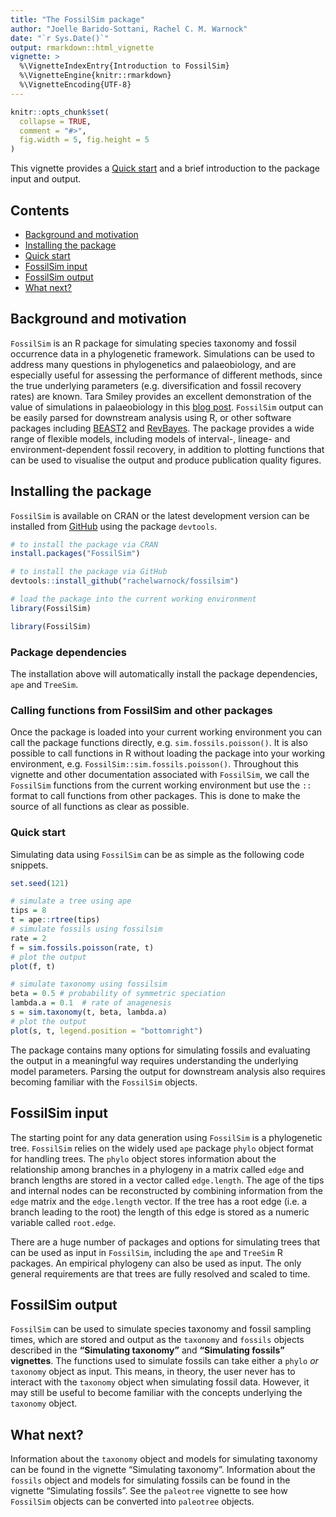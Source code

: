 ```yaml
---
title: "The FossilSim package"
author: "Joelle Barido-Sottani, Rachel C. M. Warnock"
date: "`r Sys.Date()`"
output: rmarkdown::html_vignette
vignette: >
  %\VignetteIndexEntry{Introduction to FossilSim}
  %\VignetteEngine{knitr::rmarkdown}
  %\VignetteEncoding{UTF-8}
---
```


```r
knitr::opts_chunk$set(
  collapse = TRUE,
  comment = "#>",
  fig.width = 5, fig.height = 5
)
```

This vignette provides a [Quick start] and a brief introduction to the package input and output.

## Contents

* [Background and motivation]
* [Installing the package]
* [Quick start]
* [FossilSim input]
* [FossilSim output]
* [What next?]

## Background and motivation

`FossilSim` is an R package for simulating species taxonomy and fossil occurrence data in a phylogenetic framework.
Simulations can be used to address many questions in phylogenetics and palaeobiology, and are especially useful for assessing the performance of different methods, since the true underlying parameters (e.g. diversification and fossil recovery rates) are known.
Tara Smiley provides an excellent demonstration of the value of simulations in palaeobiology in this [blog post](http://blog.journals.cambridge.org/2018/03/19/testing-the-fossil-record-how-simulations-help-us-understand-the-relative-roles-of-diversification-and-preservation-underlying-diversity-gradients-in-deep-time/).
`FossilSim` output can be easily parsed for downstream analysis using R, or other software packages including [BEAST2](http://beast2.org/) and [RevBayes](https://revbayes.github.io).
The package provides a wide range of flexible models, including models of interval-, lineage- and environment-dependent fossil recovery, in addition to plotting functions that can be used to visualise the output and produce publication quality figures.

## Installing the package

`FossilSim` is available on CRAN or the latest development version can be installed from [GitHub](http://github.com/) using the package `devtools`.

```r
# to install the package via CRAN
install.packages("FossilSim")

# to install the package via GitHub
devtools::install_github("rachelwarnock/fossilsim")

# load the package into the current working environment
library(FossilSim)
```
```r
library(FossilSim)
```

### Package dependencies

The installation above will automatically install the package dependencies, `ape` and `TreeSim`.

### Calling functions from FossilSim and other packages

Once the package is loaded into your current working environment you can call the package functions directly, e.g. `sim.fossils.poisson()`.
It is also possible to call functions in R without loading the package into your working environment, e.g. `FossilSim::sim.fossils.poisson()`.
Throughout this vignette and other documentation associated with `FossilSim`, we call the `FossilSim` functions from the current working environment but use the `::` format to call functions from other packages.
This is done to make the source of all functions as clear as possible.

### Quick start

Simulating data using `FossilSim` can be as simple as the following code snippets.

```r
set.seed(121)
```

```r
# simulate a tree using ape
tips = 8
t = ape::rtree(tips)
# simulate fossils using fossilsim
rate = 2
f = sim.fossils.poisson(rate, t)  
# plot the output
plot(f, t)
```

```r
# simulate taxonomy using fossilsim
beta = 0.5 # probability of symmetric speciation
lambda.a = 0.1  # rate of anagenesis
s = sim.taxonomy(t, beta, lambda.a)  
# plot the output
plot(s, t, legend.position = "bottomright")
```

The package contains many options for simulating fossils and evaluating the output in a meaningful way requires understanding the underlying model parameters.
Parsing the output for downstream analysis also requires becoming familiar with the `FossilSim` objects.

## FossilSim input

The starting point for any data generation using `FossilSim` is a phylogenetic tree.
`FossilSim` relies on the widely used `ape` package `phylo` object format for handling trees. 
The `phylo` object stores information about the relationship among branches in a phylogeny in a matrix called `edge` and branch lengths are stored in a vector called `edge.length`.
The age of the tips and internal nodes can be reconstructed by combining information from the `edge` matrix and the `edge.length` vector.
If the tree has a root edge (i.e. a branch leading to the root) the length of this edge is stored as a numeric variable called `root.edge`.

There are a huge number of packages and options for simulating trees that can be used as input in `FossilSim`, including the `ape` and `TreeSim` R packages.
An empirical phylogeny can also be used as input.
The only general requirements are that trees are fully resolved and scaled to time.

## FossilSim output

`FossilSim` can be used to simulate species taxonomy and fossil sampling times, which are stored and output as the `taxonomy` and `fossils` objects described in the **"Simulating taxonomy"** and **"Simulating fossils" vignettes**. 
The functions used to simulate fossils can take either a `phylo` *or* `taxonomy` object as input.
This means, in theory, the user never has to interact with the `taxonomy` object when simulating fossil data.
However, it may still be useful to become familiar with the concepts underlying the `taxonomy` object.

## What next?

Information about the `taxonomy` object and models for simulating taxonomy can be found in the vignette "Simulating taxonomy".
Information about the `fossils` object and models for simulating fossils can be found in the vignette "Simulating fossils".
See the `paleotree` vignette to see how `FossilSim` objects can be converted into `paleotree` objects.



